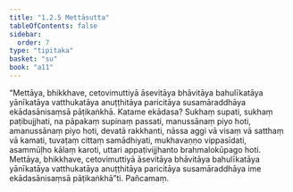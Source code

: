 ```yaml
---
title: "1.2.5 Mettāsutta"
tableOfContents: false
sidebar:
  order: 7
type: "tipitaka"
basket: "su"
book: "a11"
---
```



<DynamicBreadcrumb />

<Division number="15" book="a11">

<Paragraph number="140" book="a11">
“Mettāya, bhikkhave, cetovimuttiyā āsevitāya bhāvitāya bahulīkatāya yānīkatāya vatthukatāya anuṭṭhitāya paricitāya susamāraddhāya ekādasānisaṃsā pāṭikaṅkhā.
</Paragraph>

<Paragraph number="141" book="a11">
Katame ekādasa? Sukhaṃ supati, sukhaṃ paṭibujjhati, na pāpakaṃ supinaṃ passati, manussānaṃ piyo hoti, amanussānaṃ piyo hoti, devatā rakkhanti, nāssa aggi vā visaṃ vā satthaṃ vā kamati, tuvaṭaṃ cittaṃ samādhiyati, mukhavaṇṇo vippasīdati, asammūḷho kālaṃ karoti, uttari appaṭivijjhanto brahmalokūpago hoti. Mettāya, bhikkhave, cetovimuttiyā āsevitāya bhāvitāya bahulīkatāya yānīkatāya vatthukatāya anuṭṭhitāya paricitāya susamāraddhāya ime ekādasānisaṃsā pāṭikaṅkhā”ti.

</Paragraph>
</Division>

<Paragraph number="142" type="center" book="a11">
Pañcamaṃ.
</Paragraph>
